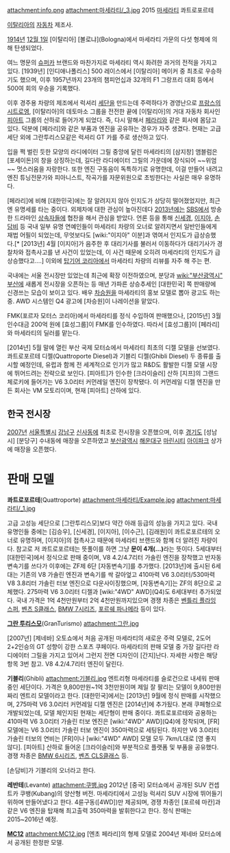 attachment:info.png
attachment:마세라티/_3.jpg
2015 [[마세라티]] 콰트로포르테

[[이탈리아]]의 [[자동차]] 제조사.

[[1914년]] [[12월 1일]] [이탈리아] [볼로냐](Bologna)에서 마세라티 가문의 다섯 형제에 의해 탄생되었다.

여느 명문의 [[슈퍼카]] 브랜드와 마찬가지로 마세라티 역시 화려한 과거의 전적을 가지고 있다. [1939년] [인디애나폴리스] 500 레이스에서 [이탈리아] 메이커 중 최초로 우승하기도 했으며, 이후 1957년까지 23개의 챔피언십과 32개의 F1 그랑프리 대회 등에서 500여 회의 우승을 기록했다.

이후 경주용 차량의 제조에서 럭셔리 [[세단]]을 만드는데 주력하다가 경영난으로 [[프랑스]]의 [[시트로엥]], [이탈리아]의 데토마소 그룹을 전전한 끝에 [이탈리아]의 거대 자동차 회사인 [[피아트]] 그룹의 산하로 들어가게 되었다. 즉, 다시 말해서 [[페라리]]와 같은 회사에 몸담고 있다. 덕분에 [페라리]와 같은 부품과 엔진을 공유하는 경우가 자주 생겼다. 현재는 고급 세단 외에 그란투리스모같은 럭셔리 GT 카를 주로 생산하고 있다.

입을 쩍 벌린 듯한 모양의 라디에이터 그릴 중앙에 달린 마세라티의 [삼지창] 앰블럼은 [포세이돈]의 창을 상징하는데, 길다란 라디에이터 그릴의 가운데에 장식되어 ~~위엄~~ 멋스러움을 자랑한다. 또한 엔진 구동음이 독특하기로 유명한데, 이걸 만들어 내려고 엔진 튜닝전문가와 피아니스트, 작곡가를 자문위원으로 초빙한다는 사실은 매우 유명하다.

[페라리]에 비해 [대한민국]에는 잘 알려지지 않아 인지도가 상당히 떨어졌었지만, 최근엔 유명세를 타는 중이다. 외제차에 대한 관심이 높아진데다 [[2013년]]에는 [[SBS]]에서 방송한 드라마인 [[상속자들(드라마)|상속자들]]에 협찬을 해서 관심을 받았다. 언론 등을 통해 [[신세경]], [[이지아]], [[손담비]] 등 국내 일부 유명 연예인들이 마세라티 차량의 오너로 알려지면서 일반인들에게 재법 어필이 되었는데, 무엇보다도 [wiki:"이지아" 이분]과 엮여서 인지도가 급상승했다.[* [2013년] 4월 [이지아]가 음주한 후 대리기사를 불러서 이동하다가 대리기사가 경찰차와 접촉사고를 낸 사건이 있었는데, 이 사건 때문에 오히려 마세라티의 인지도가 급상승했다고....] 이외에 [[탑기어 코리아]]에서 마세라티 차량의 리뷰를 자주 해 주는 편.

국내에는 서울 전시장만 있었는데 최근에 확장 이전하였으며, 분당과 [[wiki:"부산광역시" 부산]]에 새롭게 전시장을 오픈하는 등 매년 가파른 상승추세인 [대한민국] 쪽 판매량에 신경쓰는 모습이 보이고 있다. 배우 [[차승원]]을 마세라티의 홍보 모델로 뽑아 광고도 하는 중. AWD 시스템인 Q4 광고에 [차승원]이 나레이션을 맡았다.

FMK(포르자 모터스 코리아)에서 마세라티를 정식 수입하여 판매했으나, [2015년] 3월 인수대금 200억 원에 [효성그룹]이 FMK를 인수하였다. 따라서 [효성그룹]이 [페라리]와 마세라티의 딜러를 맡는다.

[2014년] 5월 말에 열린 부산 국제 모터쇼에서 마세라티 최초의 디젤 모델을 선보였다. 콰트로포르테 디젤(Quattroporte Diesel)과 기블리 디젤(Ghibli Diesel) 두 종류를 출시할 예정인데, 유럽과 함께 전 세계적으로 인기가 많고 R&D도 활발한 디젤 모델 시장에 뛰어드려는 전략으로 보인다. [피아트]가 인수한 [크라이슬러] 산하 [지프]의 그랜드 체로키에 들어가는 V6 3.0리터 커먼레일 엔진이 장착됐다. 이 커먼레일 디젤 엔진을 만든 회사는 VM 모토리이며, 현재 [피아트] 산하에 있다.

== 한국 전시장 ==
[[2007년]] [[서울특별시]] [[강남구]] [[신사동]]에 최초로 전시장을 오픈했으며, 이후 [[경기도]] [성남시] [분당구] 수내동에 매장을 오픈하였고  [[부산광역시]] [[해운대구]] [[마린시티]] [[해운대 아이파크|아이파크]] 상가에 매장을 오픈했다.

= 판매 모델 =
'''콰트로포르테'''(Quattroporte)
attachment:마세라티/Example.jpg
attachment:마세라티/_1.jpg

고급 고성능 세단으로 [그란투리스모]보다 약간 아래 등급의 성능을 가지고 있다. 국내 유명인들 중에는 [김승우], [신세경], [이지아], [이수근], [김래원]이 콰트로포르테의 오너로 유명하며, [이지아]의 접촉사고 때문에 마세라티 브랜드와 함께 더 알려진 차량이다. 참고로 저 콰트로포르테는 뜻풀이를 하면 그냥 '''문이 4개(...)'''라는 뜻이다. 5세대부터 [대한민국]에서 정식으로 판매 중이며, V8 4.2/4.7리터 가솔린 엔진을 장착했고 반자동 변속기를 쓰다가 이후에는 ZF제 6단 [자동변속기]를 추가했다. [2013년]에 출시된 6세대는 기존의 V8 가솔린 엔진과 변속기를 싹 갈아엎고 410마력 V6 3.0리터/530마력 V8 3.8리터 가솔린 터보 엔진으로 다운사이징했으며, [자동변속기]는 ZF의 8단으로 교체했다. 275마력 V6 3.0리터 디젤과 [wiki:"4WD" AWD](Q4)도 6세대부터 추가되었다. 국내 가격은 1억 4천만원부터 2억 4천만원까지있으며 경쟁 차종은 [[벤틀리|벤틀리 플라잉 스퍼]], [[메르세데스-벤츠 S클래스|벤츠 S클래스]], [[BMW 7시리즈]], [[포르쉐 파나메라]] 등이 있다.

'''[[그란 투리스모]]'''(GranTurismo)
attachment:그란.jpg

[2007년] [제네바] 오토쇼에서 처음 공개된 마세라티의 새로운 주력 모델로, 2도어 2+2인승의 GT 성향이 강한 스포츠 쿠페이다. 마세라티의 판매 모델 중 가장 길다란 라디에이터 그릴을 가지고 있어서 그런지 전면 디자인이 [간지]난다. 자세한 사항은 해당 항목 3번 참고. V8 4.2/4.7리터 엔진이 달린다.

'''기블리'''(Ghibli)
attachment:기블리.jpg
엔트리형 마세라티를 슬로건으로 내세워 판매 중인 세단이다. 가격은 9,800만원~1억 3천만원이며 제일 잘 팔리는 모델이 9,800만원짜리 엔트리 모델이라고 한다.
[대한민국]에서는 [2013년] 9월에 정식 판매를 시작했으며, 275마력 V6 3.0리터 커먼레일 디젤 엔진은 [2014년]에 추가됬다. 본래 쿠페형으로 개발되었는데, 모델 체인지된 현재는 세단형이 판매 중이다. 콰트로포르테와 공용하는 410마력 V6 3.0리터 가솔린 터보 엔진은 [wiki:"4WD" AWD](Q4)에 장착되며, [FR] 모델에는 V6 3.0리터 가솔린 터보 엔진이 350마력으로 세팅된다. 하지만 V6 3.0리터 가솔린 터보의 연비는 [FR]이나 [wiki:"4WD" AWD] 모델 모두 7km/L대로 [영 좋지 않다]. [피아트] 산하로 들어온 [크라이슬러]와 부분적으로 플랫폼 및 부품을 공유했다. 경쟁 차종은 [[BMW 6시리즈]], [[메르세데스-벤츠 CLS클래스|벤츠 CLS클래스]] 등.

[손담비]가 기블리의 오너라고 한다.

'''레반테'''(Levante)
attachment:쿠뱅.jpg
2012년 [중국] 모터쇼에서 공개된 SUV 컨셉트카 쿠뱅(Kubang)의 양산형 버전. 마세라티에서 고성능 럭셔리 SUV 시장에 뛰어들기 위하며 만들어냈다고 한다. 4륜구동([4WD])만 제공되며, 경쟁 차종인 [포르쉐 마칸]과 같은 V6 엔진을 탑재해 최고출력 350마력을 발휘한다고 한다. 정식 판매는 2015~2016년 예정.

'''[[MC12]]'''
attachment:MC12.jpg 
[엔초 페라리]의 형제 모델로 2004년 제네바 모터쇼에서 공개된 한정판 모델.
